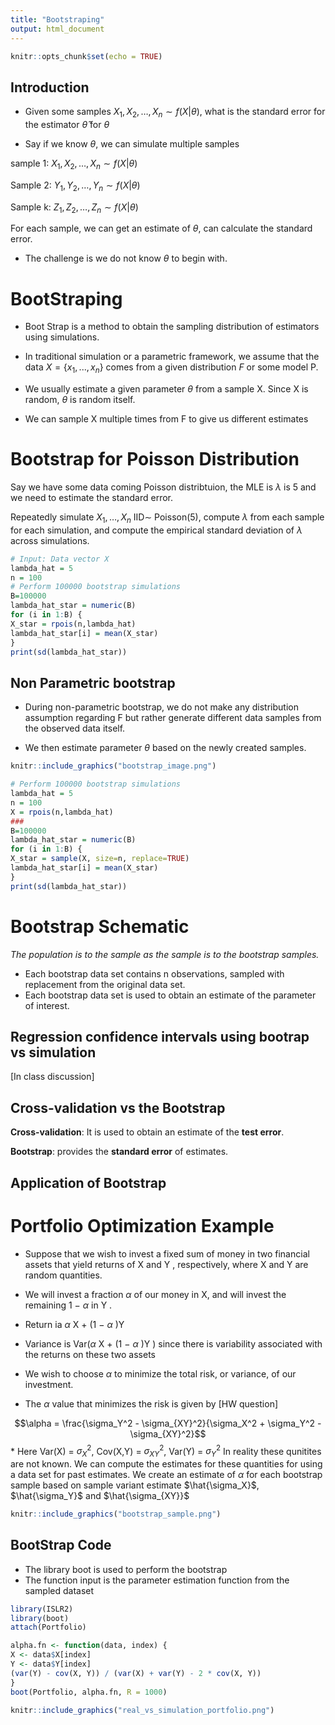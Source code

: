 ```yaml
---
title: "Bootstraping"
output: html_document
---
```


```r
knitr::opts_chunk$set(echo = TRUE)
```




## Introduction



* Given some samples $X_1, X_2, \dots, X_n \sim f(X|\theta)$, what is the standard error for the estimator $\hat{\theta}$ for $\theta$

* Say if we know $\theta$, we can simulate multiple samples 

sample 1: $X_1, X_2, \dots, X_n \sim f(X|\theta)$

Sample 2: $Y_1, Y_2, \dots, Y_n \sim f(X|\theta)$

Sample k: $Z_1, Z_2, \dots, Z_n \sim f(X|\theta)$

For each sample, we can get an estimate of $\theta$, can calculate the standard error. 

* The challenge is we do not know $\theta$ to begin with. 


# BootStraping

* Boot Strap is a method to obtain the sampling distribution of estimators using simulations. 

* In traditional simulation or a parametric framework, 
we assume that the data $X = \{x_1, ..., x_n\}$ comes from a given distribution $F$ or some model P.
* We usually estimate a given parameter $\theta$ from a sample X. Since X is random, $\theta$ is random itself. 
* We can sample X multiple times from F to give us different estimates 

# Bootstrap for Poisson Distribution 

Say we have some data coming Poisson distribtuion, the MLE is $\lambda$ is 5 and we need to estimate the standard error. 

Repeatedly simulate $X_1, \dots, X_n$ IID∼ Poisson(5),
compute $\lambda$ from each sample 
for each simulation, and compute the empirical
standard deviation of $\lambda$
across simulations.

```r
# Input: Data vector X
lambda_hat = 5
n = 100
# Perform 100000 bootstrap simulations
B=100000
lambda_hat_star = numeric(B)
for (i in 1:B) {
X_star = rpois(n,lambda_hat)
lambda_hat_star[i] = mean(X_star)
}
print(sd(lambda_hat_star))

```

## Non Parametric bootstrap
* During non-parametric bootstrap, we do not make any distribution assumption regarding F but rather generate different data samples 
from the observed data itself. 

* We then estimate parameter $\theta$ based on the newly created samples.




```r
knitr::include_graphics("bootstrap_image.png")
```

```r
# Perform 100000 bootstrap simulations
lambda_hat = 5
n = 100
X = rpois(n,lambda_hat)
###
B=100000
lambda_hat_star = numeric(B)
for (i in 1:B) {
X_star = sample(X, size=n, replace=TRUE)
lambda_hat_star[i] = mean(X_star)
}
print(sd(lambda_hat_star))

```

# Bootstrap Schematic

*The population is to the sample as the sample is to the bootstrap samples.*



* Each bootstrap data set contains n observations, sampled with replacement from the original data set.
* Each bootstrap data set is used to obtain an estimate of the parameter of interest.



## Regression confidence intervals using bootrap vs simulation

[In class discussion]


## Cross-validation vs the Bootstrap

**Cross-validation**: It is used to obtain an  estimate of the **test error**.

**Bootstrap**: provides the **standard error** of estimates.


## Application of Bootstrap 

# Portfolio Optimization Example

* Suppose that we wish to invest a fixed sum of money in two financial assets that yield returns of X and Y , respectively, where X and Y are random quantities. 
* We will invest a fraction $\alpha$ of our money in X, and will invest the remaining 1 − $\alpha$ in Y .
* Return ia $\alpha$ X + (1 − $\alpha$ )Y 
* Variance is Var($\alpha$ X + (1 − $\alpha$ )Y ) since there is variability associated with the returns on these two assets
* We wish to choose $\alpha$ to minimize the total risk, or variance, of our investment. 

* The $\alpha$ value that minimizes the risk is given by [HW question]

$$\alpha = \frac{\sigma_Y^2 - \sigma_{XY}^2}{\sigma_X^2 + \sigma_Y^2 - \sigma_{XY}^2}$$ 
* Here Var(X) = $\sigma_X^2$, Cov(X,Y) = $\sigma_{XY}^2$, Var(Y) = $\sigma_Y^2$ In reality these qunitites are not known. 
We can compute the estimates for these quantities for using a data set for past estimates. We create an estimate of $\alpha$
for each bootstrap sample based on sample variant estimate $\hat{\sigma_X}$, $\hat{\sigma_Y}$ and $\hat{\sigma_{XY}}$


```r
knitr::include_graphics("bootstrap_sample.png")
```

## BootStrap Code

* The library boot is used to perform the  bootstrap
* The function input is the parameter estimation function from the sampled dataset

```r
library(ISLR2)
library(boot)
attach(Portfolio)
```
```r


alpha.fn <- function(data, index) {
X <- data$X[index]
Y <- data$Y[index]
(var(Y) - cov(X, Y)) / (var(X) + var(Y) - 2 * cov(X, Y))
}
boot(Portfolio, alpha.fn, R = 1000)
```



```r
knitr::include_graphics("real_vs_simulation_portfolio.png")
```



